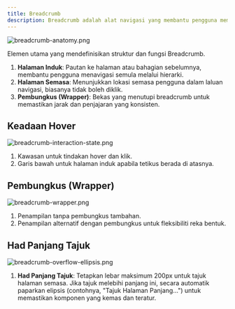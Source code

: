 ```yaml
---
title: Breadcrumb
description: Breadcrumb adalah alat navigasi yang membantu pengguna memahami lokasi semasa mereka dalam laman web atau aplikasi serta membolehkan mereka kembali ke halaman sebelumnya dengan mudah.
---
```


![breadcrumb-anatomy.png](/design/breadcrumb-anatomy.png)

Elemen utama yang mendefinisikan struktur dan fungsi Breadcrumb.

1. **Halaman Induk**: Pautan ke halaman atau bahagian sebelumnya, membantu pengguna menavigasi semula melalui hierarki.
2. **Halaman Semasa**: Menunjukkan lokasi semasa pengguna dalam laluan navigasi, biasanya tidak boleh diklik.
3. **Pembungkus (Wrapper)**: Bekas yang menutupi breadcrumb untuk memastikan jarak dan penjajaran yang konsisten.

## Keadaan Hover

![breadcrumb-interaction-state.png](/design/breadcrumb-interaction-state.png)

1. Kawasan untuk tindakan hover dan klik.
2. Garis bawah untuk halaman induk apabila tetikus berada di atasnya.

## Pembungkus (Wrapper)

![breadcrumb-wrapper.png](/design/breadcrumb-wrapper.png)

1. Penampilan tanpa pembungkus tambahan.
2. Penampilan alternatif dengan pembungkus untuk fleksibiliti reka bentuk.

## Had Panjang Tajuk

![breadcrumb-overflow-ellipsis.png](/design/breadcrumb-overflow-ellipsis.png)

1. **Had Panjang Tajuk**: Tetapkan lebar maksimum 200px untuk tajuk halaman semasa. Jika tajuk melebihi panjang ini, secara automatik paparkan elipsis (contohnya, "Tajuk Halaman Panjang...") untuk memastikan komponen yang kemas dan teratur.
